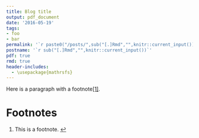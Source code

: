 ```yaml
---
title: Blog title
output: pdf_document
date: '2016-05-19'
tags:
- foo 
- bar 
permalink: '`r paste0("/posts/",sub("[.]Rmd","",knitr::current_input()),"/")`'
postname: '`r sub("[.]Rmd","",knitr::current_input())`'
pdf: true
rmd: true
header-includes:
  - \usepackage{mathrsfs}
---
```


Here is a paragraph with a footnote<span id="a1">[[1]](#f1)</span>.

Footnotes
=========

1. <span id="f1"></span> This is a footnote. [$\hookleftarrow$](#a1)